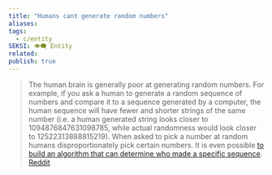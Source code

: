 ```yaml
---
title: "Humans cant generate random numbers"
aliases: 
tags:
  - c/entity
SEKSI: 👁️‍🗨️ Entity
related:
publish: true
---
```



> The human brain is generally poor at generating random numbers. For example, if you ask a human to generate a random sequence of numbers and compare it to a sequence generated by a computer, the human sequence will have fewer and shorter strings of the same number (i.e. a human generated string looks closer to 1094876847631098785, while actual randomness would look closer to 12522313888815219). When asked to pick a number at random humans disproportionately pick certain numbers. It is even possible [to build an algorithm that can determine who made a specific sequence](https://journals.plos.org/plosone/article?id=10.1371/journal.pone.0041531).
> [Reddit](https://old.reddit.com/r/AskScienceDiscussion/comments/at1x19/can_human_mind_generate_truly_random_numbers_or/egyb4mo/)
